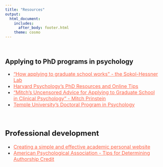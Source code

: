 ```yaml
---
title: "Resources"
output:
  html_document: 
    includes:
      after_body: footer.html
    theme: cosmo
---
```


<br>

## Applying to PhD programs in psychology
<font size="3.5">

- ["How applying to graduate school works" - the Sokol-Hessner Lab](https://www.sokolhessnerlab.com/howapplyingworks){target="_blank" style="color:Tomato"}
- [Harvard Psychology's PhD Resources and Online Tips](https://psychology.fas.harvard.edu/pro-tip){target="_blank" style="color:Tomato"}
- ["Mitch's Uncensored Advice for Applying to Graduate School in Clinical Psychology" - Mitch Prinstein](https://mitch.web.unc.edu/wp-content/uploads/sites/4922/2017/02/MitchGradSchoolAdvice.pdf){target="_blank" style="color:Tomato"} 
- [Temple University's Doctoral Program in Psychology](https://www.temple.edu/academics/degree-programs/psychology-phd-la-psy-phd){target="_blank" style="color:Tomato"}

<br>

## Professional development
<font size="3.5">

- [Creating a simple and effective academic personal website](https://www.elsevier.com/connect/creating-a-simple-and-effective-academic-personal-website){target="_blank" style="color:Tomato"} 
<!-- <font size="2.5"> *See information about how I made this website [here](website-tutorial.html){target="_blank" style="color:Tomato"}.* </font> -->
- [American Psychological Association - Tips for Determining Authorship Credit](https://www.apa.org/science/leadership/students/authorship-paper){target="_blank" style="color:Tomato"}
